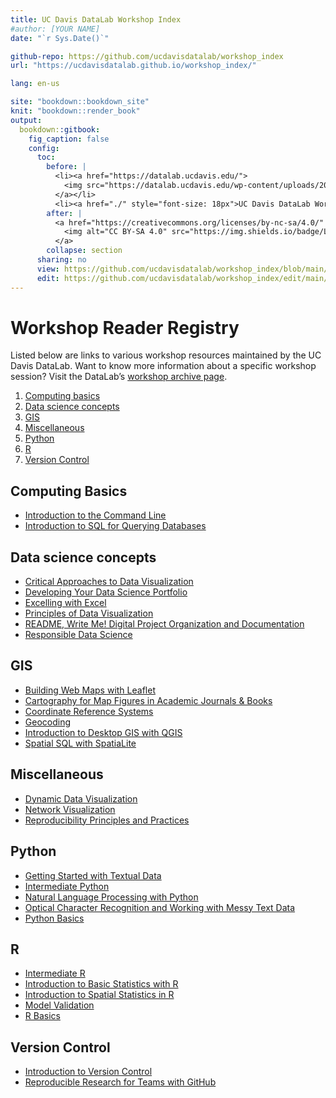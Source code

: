 ```yaml
---
title: UC Davis DataLab Workshop Index
#author: [YOUR NAME]
date: "`r Sys.Date()`"

github-repo: https://github.com/ucdavisdatalab/workshop_index
url: "https://ucdavisdatalab.github.io/workshop_index/"

lang: en-us

site: "bookdown::bookdown_site"
knit: "bookdown::render_book"
output:
  bookdown::gitbook:
    fig_caption: false
    config:
      toc:
        before: |
          <li><a href="https://datalab.ucdavis.edu/">
            <img src="https://datalab.ucdavis.edu/wp-content/uploads/2019/07/datalab-logo-full-color-rgb-1.png" style="height: 100%; width: 100%; object-fit: contain" />
          </a></li>
          <li><a href="./" style="font-size: 18px">UC Davis DataLab Workshops</a></li>
        after: |
          <a href="https://creativecommons.org/licenses/by-nc-sa/4.0/" target="_blank">
            <img alt="CC BY-SA 4.0" src="https://img.shields.io/badge/License-CC%20BY--NC--SA%204.0-lightgrey.svg" style="float: right; padding-right: 10px;" />
          </a>
        collapse: section
      sharing: no
      view: https://github.com/ucdavisdatalab/workshop_index/blob/main/%s
      edit: https://github.com/ucdavisdatalab/workshop_index/edit/main/%s
---
```


# Workshop Reader Registry {-}

Listed below are links to various workshop resources maintained by the UC Davis
DataLab. Want to know more information about a specific workshop session? Visit
the DataLab's [workshop archive page](https://datalab.ucdavis.edu/workshops/).

1. [Computing basics](#computing-basics)
2. [Data science concepts](#data-science-concepts)
3. [GIS](#gis)
4. [Miscellaneous](#miscellaneous)
5. [Python](#python)
6. [R](#r)
7. [Version Control](#version-control)

## Computing Basics

+ [Introduction to the Command
Line](https://ucdavisdatalab.github.io/workshop_introduction_to_the_command_line/)
+ [Introduction to SQL for Querying
Databases](https://ucdavisdatalab.github.io/workshop_intro_to_sql/)

## Data science concepts

+ [Critical Approaches to Data
Visualization](https://ucdavisdatalab.github.io/workshop_critical_data_viz/)
+ [Developing Your Data Science
Portfolio](https://ucdavisdatalab.github.io/workshop_portfolios/)
+ [Excelling with
Excel](https://ucdavisdatalab.github.io/workshop_keeping_data_tidy/)
+ [Principles of Data
Visualization](https://ucdavisdatalab.github.io/workshop_data_viz_principles/)
+ [README, Write Me! Digital Project Organization and
Documentation](https://ucdavisdatalab.github.io/workshop_how-to-data-documentation/)
+ [Responsible Data
Science](https://ucdavisdatalab.github.io/responsible-data-science/)

## GIS

+ [Building Web Maps with Leaflet](https://ucdavisdatalab.github.io/workshop_web_maps/)
+ [Cartography for Map Figures in Academic Journals & Books](https://github.com/MicheleTobias/Workshop-Cartography-Journal-Figures)
+ [Coordinate Reference
Systems](https://ucdavisdatalab.github.io/workshop_coordinate_reference_systems/)
+ [Geocoding](https://github.com/MicheleTobias/geocoding-workshop)
+ [Introduction to Desktop GIS with
QGIS](https://ucdavisdatalab.github.io/Intro-to-Desktop-GIS-with-QGIS/)
+ [Spatial SQL with SpatiaLite](https://github.com/ucdavisdatalab/Spatial_SQL)

## Miscellaneous

+ [Dynamic Data
Visualization](https://ucdavisdatalab.github.io/workshop_dynamic_data_viz)
+ [Network Visualization](https://ucdavisdatalab.github.io/workshop_network_viz/)
+ [Reproducibility Principles and
  Practices](https://ucdavisdatalab.github.io/workshop_reproducible_research/)

## Python

+ [Getting Started with Textual
Data](https://ucdavisdatalab.github.io/workshop_getting_started_with_textual_data/)
+ [Intermediate
Python](https://ucdavisdatalab.github.io/workshop_intermediate_python)
+ [Natural Language Processing with
Python](https://ucdavisdatalab.github.io/workshop_nlp_with_python/)
+ [Optical Character Recognition and Working with Messy Text
Data](https://ucdavisdatalab.github.io/workshop_ocr_python)
+ [Python
Basics](https://ucdavisdatalab.github.io/workshop_python_basics)

## R

+ [Intermediate R](https://ucdavisdatalab.github.io/workshop_intermediate_r/)
+ [Introduction to Basic Statistics with
R](https://ucdavisdatalab.github.io/basic_stats_r_1/)
+ [Introduction to Spatial Statistics in
R](https://ucdavisdatalab.github.io/workshop-spatial-stats/)
+ [Model
Validation](https://ucdavisdatalab.github.io/workshop-model-validation/)
+ [R Basics](https://ucdavisdatalab.github.io/workshop_r_basics/)

## Version Control

+ [Introduction to Version
Control](https://ucdavisdatalab.github.io/workshop_introduction_to_version_control/)
+ [Reproducible Research for Teams with
GitHub](https://ucdavisdatalab.github.io/workshop_git_for_teams/)
